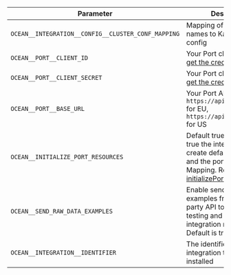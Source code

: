 | Parameter                                          | Description                                                                                                                                                                                                                                                                              | Example                       | Required |
| -------------------------------------------------- | ---------------------------------------------------------------------------------------------------------------------------------------------------------------------------------------------------------------------------------------------------------------------------------------- | ----------------------------- | -------- |
| `OCEAN__INTEGRATION__CONFIG__CLUSTER_CONF_MAPPING`            | Mapping of Kafka cluster names to Kafka client config                                                                                                                                                                                                                                                                    | | ✅       
| `OCEAN__PORT__CLIENT_ID`                           | Your Port client ([How to get the credentials](https://docs.port.io/build-your-software-catalog/custom-integration/api/#find-your-port-credentials)) id                                                                                                                             |                               | ✅       |
| `OCEAN__PORT__CLIENT_SECRET`                       | Your Port client ([How to get the credentials](https://docs.port.io/build-your-software-catalog/custom-integration/api/#find-your-port-credentials)) secret                                                                                                                         |                               | ✅       |
| `OCEAN__PORT__BASE_URL`                     | Your Port API URL - `https://api.getport.io` for EU, `https://api.us.getport.io` for US                                                                                                                                                                                                       |                               | ✅       |
| `OCEAN__INITIALIZE_PORT_RESOURCES`                 | Default true, When set to true the integration will create default blueprints and the port App config Mapping. Read more about [initializePortResources](https://ocean.getport.io/develop-an-integration/integration-configuration/#initializeportresources---initialize-port-resources) |                               | ❌       |
| `OCEAN__SEND_RAW_DATA_EXAMPLES`                     | Enable sending raw data examples from the third party API to port for testing and managing the integration mapping. Default is true                                                                                                                                                     |                                | ❌       |
| `OCEAN__INTEGRATION__IDENTIFIER`                   | The identifier of the integration that will be installed                                                                                                                                                                                                                                 |                               | ❌       |